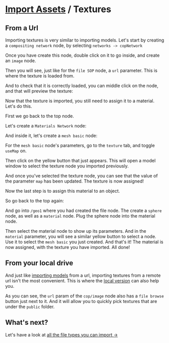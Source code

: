 # [Import Assets](/docs/assets) / Textures

## From a Url

Importing textures is very similar to importing models. Let's start by creating a `compositing network` node, by selecting `networks -> copNetwork`

<DocImage src="docs/import_assets/create_cop_network_obj_node.jpg" alt="Create COP Network Obj Node" />

Once you have create this node, double click on it to go inside, and create an `image` node.

<DocImage src="docs/import_assets/create_image_cop_node.jpg" alt="Create Image COP Node" />

Then you will see, just like for the `file SOP` node, a `url` parameter. This is where the texture is loaded from.

<DocImage src="docs/import_assets/image_cop_params.jpg" alt="Image COP params" />

And to check that it is correctly loaded, you can middle click on the node, and that will preview the texture:

<DocImage src="docs/import_assets/image_cop_preview.jpg" alt="Image COP preview" />

Now that the texture is imported, you still need to assign it to a material. Let's do this.

First we go back to the top node.

<DocImage src="docs/import_assets/go_to_top.jpg" alt="Go to top" />

Let's create a `Materials Network` node:

<DocImage src="docs/import_assets/create_mat_network_obj_node.jpg" alt="Create a Mat Network Node" />

And inside it, let's create a `mesh basic` node:

<DocImage src="docs/import_assets/create_mesh_basic_mat_node.jpg" alt="Create a Mesh Basic node" />

For the `mesh basic` node's parameters, go to the `texture` tab, and toggle `useMap` on.

<DocImage src="docs/import_assets/set_mesh_basic_texture.jpg" alt="Activate texture" />

Then click on the yellow button that just appears. This will open a model window to select the texture node you imported previously.

<DocImage src="docs/import_assets/click_on_select_node_button.jpg" alt="Click on Select Node Button" />

<DocImage src="docs/import_assets/select_texture.jpg" alt="Select the texture node" />

And once you've selected the texture node, you can see that the value of the parameter `map` has been updated. The texture is now assigned!

<DocImage src="docs/import_assets/texture_path_is_added.jpg" alt="The texture is assigned" />

Now the last step is to assign this material to an object.

So go back to the top again:

<DocImage src="docs/import_assets/go_to_top.jpg" alt="Go to top" />

And go into `/geo1` where you had created the file node. The create a `sphere` node, as well as a `material` node. Plug the sphere node into the material node.

Then select the material node to show up its parameters. And in the `material` parameter, you will see a similar yellow button to select a node. Use it to select the `mesh basic` you just created. And that's it! The material is now assigned, with the texture you have imported. All done!

<DocImage src="docs/import_assets/mat_assigned_result.jpg" alt="Mat is assigned" />

## From your local drive

And just like [importing models](/docs/assets/models) from a url, importing textures from a remote url isn't the most convenient. This is where the [local version](/install) can also help you.

<DocVideo src="docs/import_assets/import_textures_from_local" alt="import textures from local" />

As you can see, the `url` param of the `cop/image` node also has a `file browse` button just next to it. And it will allow you to quickly pick textures that are under the `public` folder.

## What's next?

Let's have a look at [all the file types you can import ->](/docs/assets/list!)
